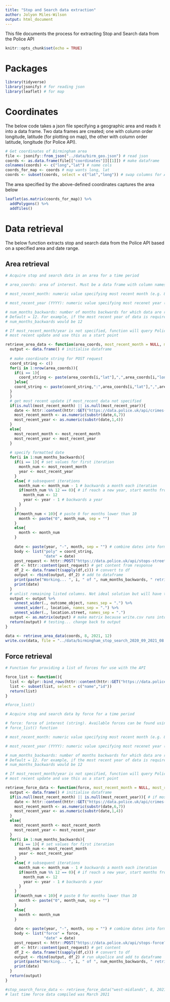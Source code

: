 ```yaml
---
title: "Stop and Search data extraction"
author: Jolyon Miles-Wilson
output: html_document
---
```


This file documents the process for extracting Stop and Search data from the Police API

```r
knitr::opts_chunk$set(echo = TRUE)
```

# Packages
```r
library(tidyverse)
library(jsonify) # for reading json
library(leaflet) # for map
```

# Coordinates

The below code takes a json file specifying a geographic area and reads it into a data frame. Two data frames are created; one with column order longitude, latitude (for plotting on map), the other with column order latitude, longitude (for Police API).

```r
# Get coordinates of Birmingham area
file <- jsonify::from_json("../data/birm_geo.json") # read json
coords <- as.data.frame(file[["coordinates"]][[1]]) # make dataframe
colnames(coords) <- c("long","lat") # name cols
coords_for_map <- coords # map wants long, lat
coords <- subset(coords, select = c("lat","long")) # swap columns for API (wants lat, long)
```

The area specified by the above-defined coordinates captures the area below

```r
leaflet(as.matrix(coords_for_map)) %>% 
  addPolygons() %>% 
  addTiles()
```

# Data retrieval

The below function extracts stop and search data from the Police API based on a specified area and date range.

## Area retrieval
```r
# Acquire stop and search data in an area for a time period

# area_coords: area of interest. Must be a data frame with column names "lat" and "long" 

# most_recent_month: numeric value specifying most recent month (e.g. 8 for August)

# most_recent_year (YYYY): numeric value specifying most recenet year (e.g. 2021)

# num_months_backwards: number of months backwards for which data are required. 
# Default = 12. For example, if the most recent year of data is required, 
# num_months_backwards would be 12

# If most_recent_month/year is not specified, function will query Police API for
# most recent update and use this as a start point

retrieve_area_data <- function(area_coords, most_recent_month = NULL, most_recent_year = NULL, num_months_backwards = 12){
  output <- data.frame() # initialise dataframe
  
  # make coordinate string for POST request
  coord_string <- c()
  for(i in 1:nrow(area_coords)){
    if(i == 1){
      coord_string <- paste(area_coords[i,"lat"],",",area_coords[i,"long"],sep="")
    }else{
    coord_string <- paste(coord_string,":",area_coords[i,"lat"],",",area_coords[i,"long"],sep="")
  }
  }
  # get most recent update if most_recent data not specified
  if(is.null(most_recent_month) || is.null(most_recent_year)){ 
    date <- httr::content(httr::GET("https://data.police.uk/api/crimes-street-dates"))[[1]][["date"]] # get most recent update
    most_recent_month <- as.numeric(substr(date,6,7))
    most_recent_year <- as.numeric(substr(date,1,4))
  }
  else{
    most_recent_month <- most_recent_month
    most_recent_year <- most_recent_year
  }
  
  # specify formatted date
  for(i in 1:num_months_backwards){
    if(i == 1){ # set values for first iteration
      month_num <- most_recent_month
      year <- most_recent_year
    }
    else{ # subsequent iterations
      month_num <- month_num - 1 # backwards a month each iteration
      if(month_num %% 12 == 0){ # if reach a new year, start months from 12 again
        month_num <- 12
        year <- year - 1 # backwards a year
      }
    }
    if(month_num < 10){ # paste 0 for months lower than 10
      month <- paste("0", month_num, sep = "")
    }
    else{
      month <- month_num
    }
    
    date <- paste(year, "-", month, sep = "") # combine dates into format for ukpolice
    body <- list("poly" = coord_string,
                 "date" = date)
    post_request <- httr::POST("https://data.police.uk/api/stops-street?", body = body) # POST request
    df <- httr::content(post_request) # get content from response
    df_2 <- data.frame(t(sapply(df,c))) # convert to df
    output <- rbind(output, df_2) # add to dataframe
    print(paste("Working... ", i, " of ", num_months_backwards, " retrieved", sep = ""))
    print(date)
  }
  # unlist remaining listed columns. Not ideal solution but will have to do for now
  output <- output %>%
    unnest_wider(., outcome_object, names_sep = ".") %>%
    unnest_wider(., location, names_sep = ".") %>%
    unnest_wider(., location.street, names_sep = ".")
  output <- as.matrix(output) # make matrix because write.csv runs into problems with list cols
  return(output) # testing... change back to output
}

data <- retrieve_area_data(coords, 8, 2021, 12)
write.csv(data, file = "../data/birmingham_stop_search_2020_09_2021_08.csv")
```

## Force retrieval
```r
# Function for providing a list of forces for use with the API

force_list <- function(){
  list <- dplyr::bind_rows(httr::content(httr::GET("https://data.police.uk/api/forces")))
  list <- subset(list, select = c("name","id"))
  return(list)
}

#force_list()
```

```r
# Acquire stop and search data by force for a time period

# force: force of interest (string). Available forces can be found using 
# force_list() function

# most_recent_month: numeric value specifying most recent month (e.g. 8 for August)

# most_recent_year (YYYY): numeric value specifying most recenet year (e.g. 2021)

# num_months_backwards: number of months backwards for which data are required. 
# Default = 12. For example, if the most recent year of data is required, 
# num_months_backwards would be 12

# If most_recent_month/year is not specified, function will query Police API for
# most recent update and use this as a start point

retrieve_force_data <- function(force, most_recent_month = NULL, most_recent_year = NULL, num_months_backwards = 12){
  output <- data.frame() # initialise dataframe
  if(is.null(most_recent_month) || is.null(most_recent_year)){ # if most_recent data not specified
    date <- httr::content(httr::GET("https://data.police.uk/api/crimes-street-dates"))[[1]][["date"]] # get most recent update
    most_recent_month <- as.numeric(substr(date,6,7))
    most_recent_year <- as.numeric(substr(date,1,4))
  }
  else{
    most_recent_month <- most_recent_month
    most_recent_year <- most_recent_year
  }
  for(i in 1:num_months_backwards){
    if(i == 1){ # set values for first iteration
      month_num <- most_recent_month
      year <- most_recent_year
    }
    else{ # subsequent iterations
      month_num <- month_num - 1 # backwards a month each iteration
      if(month_num %% 12 == 0){ # if reach a new year, start months from 12 again
        month_num <- 12
        year <- year - 1 # backwards a year
      }
    }
    if(month_num < 10){ # paste 0 for months lower than 10
      month <- paste("0", month_num, sep = "")
    }
    else{
      month <- month_num
    }
    
    date <- paste(year, "-", month, sep = "") # combine dates into format for ukpolice
    body <- list("force" = force,
                 "date" = date)
    post_request <- httr::POST("https://data.police.uk/api/stops-force?", body = body) # POST request
    df <- httr::content(post_request) # get content
    df_2 <- data.frame(t(sapply(df,c))) # convert to df
    output <- rbind(output, df_2) # run ukpolice and add to dataframe
    print(paste("Working... ", i, " of ", num_months_backwards, " retrieved", sep = ""))
    print(date)
  }
  return(output)
}

#stop_search_force_data <- retrieve_force_data("west-midlands", 8, 2021, 12) 
# last time force data compiled was March 2021
```







